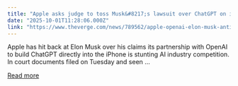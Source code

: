 ```yaml
---
title: "Apple asks judge to toss Musk&#8217;s lawsuit over ChatGPT on iPhone"
date: "2025-10-01T11:28:06.000Z"
link: "https://www.theverge.com/news/789562/apple-openai-elon-musk-antitrust-lawsuit-response"
---
```


Apple has hit back at Elon Musk over his claims its partnership with OpenAI to build ChatGPT directly into the iPhone is stunting AI industry competition. In court documents filed on Tuesday and seen ...

[Read more](https://www.theverge.com/news/789562/apple-openai-elon-musk-antitrust-lawsuit-response)
